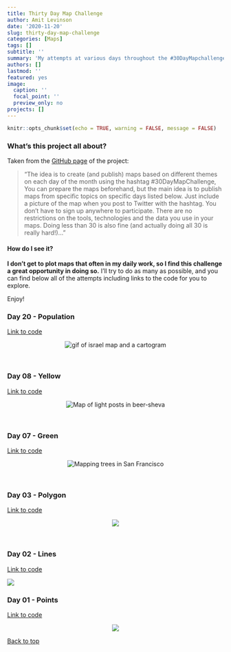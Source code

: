 ```yaml
---
title: Thirty Day Map Challenge
author: Amit Levinson
date: '2020-11-20'
slug: thirty-day-map-challenge
categories: [Maps]
tags: []
subtitle: ''
summary: 'My attempts at various days throughout the #30DayMapchallenge'
authors: []
lastmod: ''
featured: yes
image:
  caption: ''
  focal_point: ''
  preview_only: no
projects: []
---
```



```r
knitr::opts_chunk$set(echo = TRUE, warning = FALSE, message = FALSE)
```


### What's this project all about?

Taken from the [GitHub page](https://github.com/tjukanovt/30DayMapChallenge) of the project:

> "The idea is to create (and publish) maps based on different themes on each day of the month using the hashtag #30DayMapChallenge, You can prepare the maps beforehand, but the main idea is to publish maps from specific topics on specific days listed below. Just include a picture of the map when you post to Twitter with the hashtag. You don't have to sign up anywhere to participate. There are no restrictions on the tools, technologies and the data you use in your maps. Doing less than 30 is also fine (and actually doing all 30 is really hard!)..."

#### How do I see it?

**I don't get to plot maps that often in my daily work, so I find this challenge a great opportunity in doing so.** I'll try to do as many as possible, and you can find below all of the attempts including links to the code for you to explore.  

Enjoy!

### Day 20 - Population

[Link to code](https://github.com/AmitLevinson/30daymapchallenge/blob/main/Code/20_population/population.R)

<p align = "center">
<img class="zoom" src="/img/30daymap/20_map.gif" alt="gif of israel map and a cartogram">
</p>
</br>



### Day 08 - Yellow

[Link to code](https://github.com/AmitLevinson/30daymapchallenge/blob/main/Code/08_yellow/08_yellow.R)

<p align="center">
<img class="zoom" src="/img/30daymap/08_yellow.png" alt="Map of light posts in beer-sheva">
</p>
</br>



### Day 07 - Green

[Link to code](https://github.com/AmitLevinson/30daymapchallenge/blob/main/Code/07_green/07_green.R)

<p align = "center">
<img class='zoom' src="/img/30daymap/07_green.png" alt="Mapping trees in San Francisco">
</p>
</br>

### Day 03 - Polygon  

[Link to code](https://github.com/AmitLevinson/30daymapchallenge/blob/main/Code/03_Polygons/03_polygons.R)

<p align = "center">
<img class="zoom" src="/img/30daymap/03_polygons.png">
</p>
</br>



### Day 02 - Lines  

[Link to code](https://github.com/AmitLevinson/30daymapchallenge/blob/main/Code/02_lines/02_lines.R)


<img class="zoom" src="https://github.com/AmitLevinson/30daymapchallenge/blob/main/Code/02_lines/02_lines.png?raw=true">
</br>

### Day 01 - Points  

[Link to code](https://github.com/AmitLevinson/30daymapchallenge/blob/main/Code/01_points/01_points.R)


<p align = "center">
<img class="zoom" src="https://raw.githubusercontent.com/AmitLevinson/30daymapchallenge/main/Code/01_points/01_points.png">
</p>

<a href="#top"> Back to top</a>


<script src='js/medium-zoom.min.js'></script>
<script src='js/main.js'></script>

